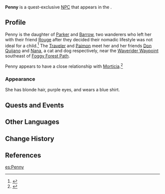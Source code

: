 {{Character Infobox
|type             = Quest NPC
|image            = NPC Penny.png
|realname         = <!-- Optional, if different from in-game name -->
|deceased         = <!-- Past (for deceased prior to events of the game) or free response -->
|region           = Fontaine
|location         = Fontaine
|affiliation      = 
|title            = 

|ancestry         = <!-- Clan/family -->
|father           = Barrow
|mother           = Parker
|spouse           = 
|sibling          = 
|child            = 
|relative         = 

|voiceEN          = 
|voiceCN          = 
|voiceJP          = 
|voiceKR          = 
|dialoguereward   = 
}}
'''Penny''' is a quest-exclusive [[NPC]] that appears in the {{Quest|Free Verse}}.
<!--
==Location==
<gallery>
NPC Location {{subst:PAGENAME}}.png|{{subst:PAGENAME}}'s location
NPC Location {{subst:PAGENAME}} Context.png|Additional context
</gallery>
-->
==Profile==
Penny is the daughter of [[Parker]] and [[Barrow]], two wanderers who left her with their friend [[Rouge]] after they decided their nomadic lifestyle was not ideal for a child.<ref>{{Ref/Item|Rainbow Rose's Ideals}}</ref> The [[Traveler]] and [[Paimon]] meet her and her friends [[Don Quijano]] and [[Nana]], a cat and dog respectively, near the [[Waverider Waypoint]] southeast of [[Foggy Forest Path]].

Penny appears to have a close relationship with [[Morticia]].<ref>{{Ref/Quest|Leroy: Queen of the Night's Aria}}</ref>

===Appearance===
She has blonde hair, purple eyes, and wears a blue shirt.

==Quests and Events==
{{Quests and Events}}
<!--
==Idle Quotes==
{{Dialogue Start}}
: {{DIcon|Idle}} {{Tx}}
:: {{A|VO {{subst:PAGENAME}} 01.ogg}} "{{Tx}}"
{{Dialogue End}}

==Dialogue==
{{Dialogue Start}}
:'''{{subst:PAGENAME}}:''' 
:{{DIcon}}
{{Dialogue End}}
--><!--
==Event Dialogue==
===Event Name===
{{Dialogue Start}}
:'''{{subst:PAGENAME}}:'''
{{Dialogue End}}
-->
==Other Languages==
{{Other Languages|default_hidden=1
|en      = Penny
|zhs     = 佩妮
|zhs_rm  = Pèinī
|zht     = 佩妮
|zht_rm  = Pèiní
|ja      = ペニー
|ja_rm   = Penii
|ko      = 페니
|es      = Penny
|fr      = Penny
|ru      = Пенни
|th      = Penny
|vi      = Penny
|de      = Penny
|id      = Penny
|pt      = Penny
|tr      = Penny
|it      = Penny
}}

==Change History==
{{Change History|4.2}}

==References==
{{Reflist}}

[[es:Penny]]